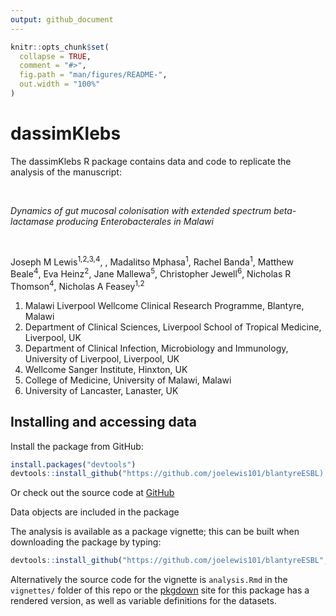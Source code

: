 ```yaml
---
output: github_document
---
```


<!-- README.md is generated from README.Rmd. Please edit that file -->

```r
knitr::opts_chunk$set(
  collapse = TRUE,
  comment = "#>",
  fig.path = "man/figures/README-",
  out.width = "100%"
)
```

# dassimKlebs

<!-- badges: start -->
<!-- badges: end -->

The dassimKlebs R package contains data and code to replicate the analysis of the manuscript:
  
<br />

*Dynamics of gut mucosal colonisation with extended spectrum beta-lactamase producing Enterobacterales in Malawi*

<br />

Joseph M Lewis^1,2,3,4^, , Madalitso Mphasa^1^, Rachel Banda^1^,  Matthew Beale^4^, Eva Heinz^2^, Jane Mallewa^5^, Christopher Jewell^6^, Nicholas R Thomson^4^, Nicholas A Feasey^1,2^

1. Malawi Liverpool Wellcome Clinical Research Programme, Blantyre, Malawi
2. Department of Clinical Sciences, Liverpool School of Tropical Medicine, Liverpool, UK
3. Department of Clinical Infection, Microbiology and Immunology, University of Liverpool, Liverpool, UK
4. Wellcome Sanger Institute, Hinxton, UK
5. College of Medicine, University of Malawi, Malawi
6. University of Lancaster, Lanaster, UK

## Installing and accessing data

Install the package from GitHub:

``` r
install.packages("devtools")
devtools::install_github("https://github.com/joelewis101/blantyreESBL)
```

Or check out the source code at [GitHub](https://github.com/joelewis101/blantyreESBL)

Data objects are included in the package

The analysis is available as a package vignette; this can be built when downloading the package by typing:

``` r
devtools::install_github("https://github.com/joelewis101/blantyreESBL", build_vignettes = TRUE )
```

Alternatively the source code for the vignette is `analysis.Rmd` in the `vignettes/` folder of this repo or the  [pkgdown](https://joelewis101.github.io/blantyreESBL/) site for this package has a rendered version, as well as variable definitions for the datasets.

